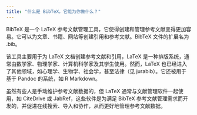 ```yaml
---
title: "什么是 BibTeX，它能为你做什么？"
---
```



BibTeX 是一个 LaTeX 参考文献管理工具，它使得创建和管理参考文献变得更加容易。它可以为文章、书籍、网站等创建引用和参考文献。BibTeX 文件的扩展名为 .bib。

<CiteDrive />

该工具主要用于为 LaTeX 文档创建参考文献和引用，LaTeX 是一种排版系统，通常由数学家、物理学家、计算机科学家及其学生使用。然而，LaTeX 也已经进入了其他领域，如心理学、生物学、社会学，甚至法律（见 jurabib）。它还被用于基于 Pandoc 的系统，如 R Markdown。

虽然有些人是手动维护参考文献数据的，但 LaTeX 通常与文献管理软件一起使用，如 CiteDrive 或 JabRef，这些软件是为满足 BibTeX 参考文献管理需求而开发的，并促进在线搜索、导入和协作，从而更好地管理参考文献数据。